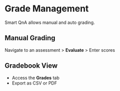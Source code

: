 # Grade Management

Smart QnA allows manual and auto grading.

## Manual Grading

Navigate to an assessment > **Evaluate** > Enter scores

## Gradebook View

- Access the **Grades** tab
- Export as CSV or PDF
